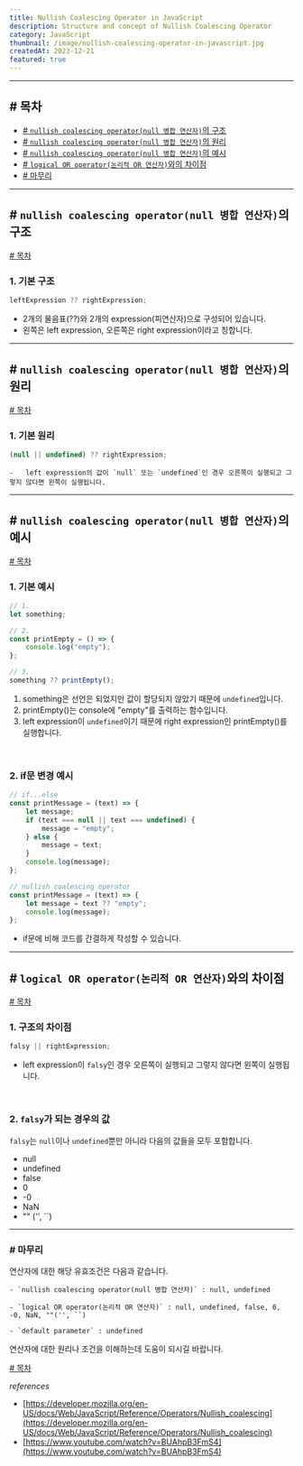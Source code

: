 ```yaml
---
title: Nullish Coalescing Operator in JavaScript
description: Structure and concept of Nullish Coalescing Operator
category: JavaScript
thumbnail: /image/nullish-coalescing-operator-in-javascript.jpg
createdAt: 2023-12-21
featured: true
---
```


---

## # 목차

-   [# `nullish coalescing operator(null 병합 연산자)`의 구조](#-nullish-coalescing-operatornull-병합-연산자의-구조)
-   [# `nullish coalescing operator(null 병합 연산자)`의 원리](#-nullish-coalescing-operatornull-병합-연산자의-원리)
-   [# `nullish coalescing operator(null 병합 연산자)`의 예시](#-nullish-coalescing-operatornull-병합-연산자의-예시)
-   [# `logical OR operator(논리적 OR 연산자)`와의 차이점](#-logical-or-operator논리적-or-연산자와의-차이점)
-   [# 마무리](#-마무리)

---

## # `nullish coalescing operator(null 병합 연산자)`의 구조

[# 목차](#-목차)

### 1. 기본 구조

```typescript
leftExpression ?? rightExpression;
```

-   2개의 물음표(??)와 2개의 expression(피연산자)으로 구성되어 있습니다.
-   왼쪽은 left expression, 오른쪽은 right expression이라고 칭합니다.

---

## # `nullish coalescing operator(null 병합 연산자)`의 원리

[# 목차](#-목차)

### 1. 기본 원리

```typescript
(null || undefined) ?? rightExpression;
```

    -   left expression의 값이 `null` 또는 `undefined`인 경우 오른쪽이 실행되고 그렇지 않다면 왼쪽이 실행됩니다.

---

## # `nullish coalescing operator(null 병합 연산자)`의 예시

[# 목차](#-목차)

### 1. 기본 예시

```typescript
// 1.
let something;

// 2.
const printEmpty = () => {
    console.log("empty");
};

// 3.
something ?? printEmpty();
```

1.  something은 선언은 되었지만 값이 할당되지 않았기 때문에 `undefined`입니다.
2.  printEmpty()는 console에 "empty"를 출력하는 함수입니다.
3.  left expression이 `undefined`이기 때문에 right expression인 printEmpty()를 실행합니다.

<br />

### 2. if문 변경 예시

```typescript
// if...else
const printMessage = (text) => {
    let message;
    if (text === null || text === undefined) {
        message = "empty";
    } else {
        message = text;
    }
    console.log(message);
};

// nullish coalescing operator
const printMessage = (text) => {
    let message = text ?? "empty";
    console.log(message);
};
```

-   if문에 비해 코드를 간결하게 작성할 수 있습니다.

---

## # `logical OR operator(논리적 OR 연산자)`와의 차이점

[# 목차](#-목차)

### 1. 구조의 차이점

```typescript
falsy || rightExpression;
```

-   left expression이 `falsy`인 경우 오른쪽이 실행되고 그렇지 않다면 왼쪽이 실행됩니다.

<br />

### 2. `falsy`가 되는 경우의 값

`falsy`는 `null`이나 `undefined`뿐만 아니라 다음의 값들을 모두 포함합니다.

-   null
-   undefined
-   false
-   0
-   -0
-   NaN
-   "" ('', ``)

---

### # 마무리

연산자에 대한 해당 유효조건은 다음과 같습니다.

    - `nullish coalescing operator(null 병합 연산자)` : null, undefined

    - `logical OR operator(논리적 OR 연산자)` : null, undefined, false, 0, -0, NaN, ""('', ``)

    - `default parameter` : undefined

연산자에 대한 원리나 조건을 이해하는데 도움이 되시길 바랍니다.

[# 목차](#-목차)

_references_

-   [https://developer.mozilla.org/en-US/docs/Web/JavaScript/Reference/Operators/Nullish_coalescing](https://developer.mozilla.org/en-US/docs/Web/JavaScript/Reference/Operators/Nullish_coalescing)
-   [https://www.youtube.com/watch?v=BUAhpB3FmS4](https://www.youtube.com/watch?v=BUAhpB3FmS4)
